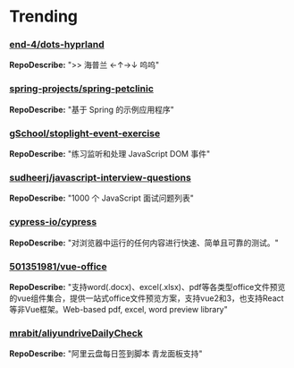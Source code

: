 # Trending

### [end-4/dots-hyprland](https://github.com/end-4/dots-hyprland)
**RepoDescribe:** ">> 海普兰 ←↑→↓ 呜呜"
  

### [spring-projects/spring-petclinic](https://github.com/spring-projects/spring-petclinic)
**RepoDescribe:** "基于 Spring 的示例应用程序"
  

### [gSchool/stoplight-event-exercise](https://github.com/gSchool/stoplight-event-exercise)
**RepoDescribe:** "练习监听和处理 JavaScript DOM 事件"
  

### [sudheerj/javascript-interview-questions](https://github.com/sudheerj/javascript-interview-questions)
**RepoDescribe:** "1000 个 JavaScript 面试问题列表"
  

### [cypress-io/cypress](https://github.com/cypress-io/cypress)
**RepoDescribe:** "对浏览器中运行的任何内容进行快速、简单且可靠的测试。"
  

### [501351981/vue-office](https://github.com/501351981/vue-office)
**RepoDescribe:** "支持word(.docx)、excel(.xlsx)、pdf等各类型office文件预览的vue组件集合，提供一站式office文件预览方案，支持vue2和3，也支持React等非Vue框架。Web-based pdf, excel, word preview library"
  

### [mrabit/aliyundriveDailyCheck](https://github.com/mrabit/aliyundriveDailyCheck)
**RepoDescribe:** "阿里云盘每日签到脚本 青龙面板支持"
  

